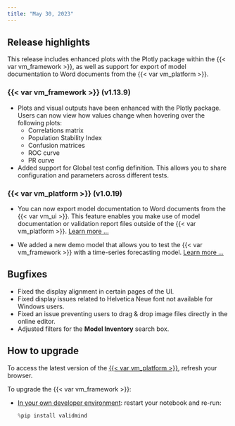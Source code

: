 ```yaml
---
title: "May 30, 2023"
---
```


## Release highlights

This release includes enhanced plots with the Plotly package within the {{< var vm_framework >}}, as well as support for export of model documentation to Word documents from the {{< var vm_platform >}}.

### {{< var vm_framework >}} (v1.13.9)

- Plots and visual outputs have been enhanced with the Plotly package. Users can now view how values change when hovering over the following plots:
    - Correlations matrix
    - Population Stability Index
    - Confusion matrices
    - ROC curve
    - PR curve
- Added support for Global test config definition. This allows you to share configuration and parameters across different tests.

### {{< var vm_platform >}} (v1.0.19)

- You can now export model documentation to Word documents from the {{< var vm_ui >}}. This feature enables you make use of model documentation or validation report files outside of the {{< var vm_platform >}}. [Learn more ...](/guide/model-documentation/export-documentation.qmd)

- We added a new demo model that allows you to test the {{< var vm_framework >}} with a time-series forecasting model. [Learn more ...](/developer/samples-jupyter-notebooks.qmd)

## Bugfixes

- Fixed the display alignment in certain pages of the UI.
- Fixed display issues related to Helvetica Neue font not available for Windows users.
- Fixed an issue preventing users to drag & drop image files directly in the online editor.
- Adjusted filters for the **Model Inventory** search box.

## How to upgrade

To access the latest version of the [{{< var vm_platform >}}](http://app.prod.validmind.ai/), refresh your browser.

To upgrade the {{< var vm_framework >}}:

- [In your own developer environment](/developer/model-documentation/install-and-initialize-developer-framework.qmd): restart your notebook and re-run:
    
    ```python
    %pip install validmind
    ```